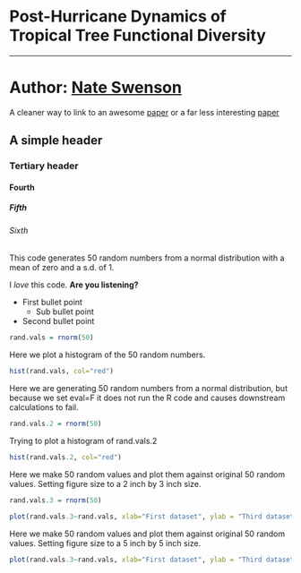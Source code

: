 # Post-Hurricane Dynamics of Tropical Tree Functional Diversity

---

# Author: [Nate Swenson](http://www.swensonlab.com)

A cleaner way to link to an awesome [paper][1] or a far less interesting [paper][2]

[1]: http://onlinelibrary.wiley.com/doi/10.1890/11-0402.1/full
[2]: http://rspb.royalsocietypublishing.org/content/278/1707/877



## A simple header
### Tertiary header
#### Fourth ####
##### Fifth #####
###### Sixth ######

This code generates 50 random numbers from a normal distribution with a mean of zero and a s.d. of 1.


I *love* this code. **Are you listening?**

* First bullet point
	* Sub bullet point
* Second bullet point

```r

rand.vals = rnorm(50)

```

Here we plot a histogram of the 50 random numbers.

```r

hist(rand.vals, col="red")

```
Here we are generating 50 random numbers from a normal distribution, but because we set eval=F it does not run the R code and causes downstream calculations to fail.

```r

rand.vals.2 = rnorm(50)

```

Trying to plot a histogram of rand.vals.2

```r

hist(rand.vals.2, col="red")

```

Here we make 50 random values and plot them against original 50 random values. Setting figure size to a 2 inch by 3 inch size.

```r

rand.vals.3 = rnorm(50)

plot(rand.vals.3~rand.vals, xlab="First dataset", ylab = "Third dataset", pch=21, bg="orange",cex=2,xlim=c(-5,5),ylim=c(-5,5))
```


Here we make 50 random values and plot them against original 50 random values. Setting figure size to a 5 inch by 5 inch size.

```r

plot(rand.vals.3~rand.vals, xlab="First dataset", ylab = "Third dataset", pch=21, bg="orange",cex=2,xlim=c(-5,5),ylim=c(-5,5))

```
